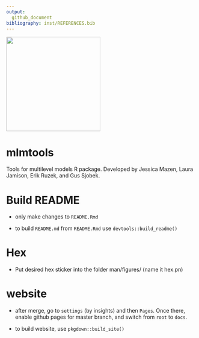 ```yaml
---
output: 
  github_document
bibliography: inst/REFERENCES.bib
---
```



<img src="man/figures/hex.png" width = 250 />


# mlmtools
Tools for multilevel models R package. Developed by Jessica Mazen, Laura Jamison, Erik Ruzek, and Gus Sjobek.

# Build README

* only make changes to  `README.Rmd`

* to build `README.md` from  `README.Rmd` use `devtools::build_readme()`


# Hex

* Put desired hex sticker into the folder man/figures/ (name it hex.pn)


# website

* after merge, go to `settings` (by insights) and then `Pages`. Once
there, enable github pages for master branch, and switch from `root`
to `docs`.

* to build website, use `pkgdown::build_site()`
